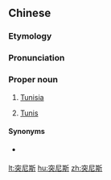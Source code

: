 ==Chinese==
{{zh-forms|gloss=-}}

===Etymology===
{{rfe|zh|From French Tunisie for country sense?}}

===Pronunciation===
{{zh-pron
|m=突nísī,cap=y,2cap=y
|c=dat6 nei4 si1
|mn=qz:Tu̍t-nî-sir/xm,zz:Tu̍t-nî-su
|cat=pn
}}

===Proper noun===
{{zh-proper noun}}

# {{lb|zh|Mainland China|Hong Kong}} [[Tunisia]]
# [[Tunis]]

====Synonyms====
* {{sense|Tunisia}} {{qualifier|Taiwan}} {{zh-l|突尼西亞}}

{{zh-cat|Countries|Capital cities}}

[[lt:突尼斯]]
[[hu:突尼斯]]
[[zh:突尼斯]]